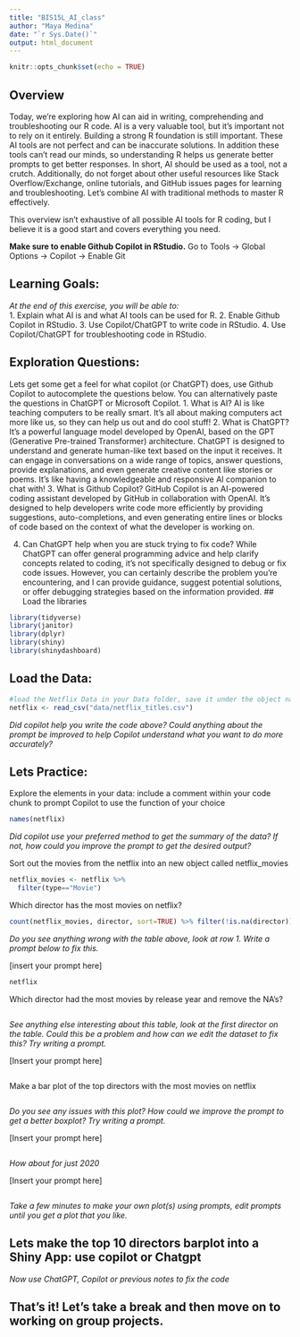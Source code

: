 ```yaml
---
title: "BIS15L_AI_class"
author: "Maya Medina"
date: "`r Sys.Date()`"
output: html_document
---
```


```r
knitr::opts_chunk$set(echo = TRUE)
```

## Overview
Today, we're exploring how AI can aid in writing, comprehending and troubleshooting our R code. AI is a very valuable tool, but it's important not to rely on it entirely. Building a strong R foundation is still important. These AI tools are not perfect and can be inaccurate solutions. In addition these tools can't read our minds, so understanding R helps us generate better prompts to get better responses. In short, AI should be used as a tool, not a crutch. Additionally, do not forget about other useful resources like Stack Overflow/Exchange, online tutorials, and GitHub issues pages for learning and troubleshooting. Let's combine AI with traditional methods to master R effectively.

This overview isn't exhaustive of all possible AI tools for R coding, but I believe it is a good start and covers everything you need.


**Make sure to enable Github Copilot in RStudio.**
Go to Tools -> Global Options -> Copilot -> Enable Git

## Learning Goals: 
*At the end of this exercise, you will be able to:*  
1. Explain what AI is and what AI tools can be used for R.
2. Enable Github Copilot in RStudio.
3. Use Copilot/ChatGPT to write code in RStudio.
4. Use Copilot/ChatGPT for troubleshooting code in RStudio.


## Exploration Questions:
Lets get some get a feel for what copilot (or ChatGPT) does, use Github Copilot to autocomplete the questions below. You can alternatively paste the questions in ChatGPT or Microsoft Copilot.
1. What is AI?
AI is like teaching computers to be really smart. It's all about making computers act more like us, so they can help us out and do cool stuff!
2. What is ChatGPT?
It's a powerful language model developed by OpenAI, based on the GPT (Generative Pre-trained Transformer) architecture. ChatGPT is designed to understand and generate human-like text based on the input it receives. It can engage in conversations on a wide range of topics, answer questions, provide explanations, and even generate creative content like stories or poems. It's like having a knowledgeable and responsive AI companion to chat with!
3. What is Github Copilot?
GitHub Copilot is an AI-powered coding assistant developed by GitHub in collaboration with OpenAI. It's designed to help developers write code more efficiently by providing suggestions, auto-completions, and even generating entire lines or blocks of code based on the context of what the developer is working on.


4. Can ChatGPT help when you are stuck trying to fix code?
While ChatGPT can offer general programming advice and help clarify concepts related to coding, it's not specifically designed to debug or fix code issues. However, you can certainly describe the problem you're encountering, and I can provide guidance, suggest potential solutions, or offer debugging strategies based on the information provided. 
## Load the libraries  
```r
library(tidyverse)
library(janitor)
library(dplyr)
library(shiny)
library(shinydashboard)
```

## Load the Data: 
```r
#load the Netflix Data in your Data folder, save it under the object name netflix
netflix <- read_csv("data/netflix_titles.csv")

```

*Did copilot help you write the code above? Could anything about the prompt be improved to help Copilot understand what you want to do more accurately?*


## Lets Practice:
Explore the elements in your data: include a comment within your code chunk to prompt Copilot to use the function of your choice
```r
names(netflix)

```
*Did copilot use your preferred method to get the summary of the data? If not, how could you improve the prompt to get the desired output?*


Sort out the movies from the netflix into an new object called netflix_movies
```r
netflix_movies <- netflix %>% 
  filter(type=="Movie")
```


Which director has the most movies on netflix?
```r
count(netflix_movies, director, sort=TRUE) %>% filter(!is.na(director)) %>% group_by(director) %>% top_n(1, wt=n)

```
*Do you see anything wrong with the table above, look at row 1. Write a prompt below to fix this.*

[insert your prompt here]
```r
netflix
```



Which director had the most movies by release year and remove the NA's?
```r


```
*See anything else interesting about this table, look at the first director on the table. Could this be a problem and how can we edit the dataset to fix this? Try writing a prompt.*


[Insert your prompt here]
```r
                                                                                                                                                                                        
```



Make a bar plot of the top directors with the most movies on netflix
```r


```
*Do you see any issues with this plot? How could we improve the prompt to get a better boxplot? Try writing a prompt.*

[Insert your prompt here]
```r

```

*How about for just 2020*



[Insert your prompt here]
```r

```


*Take a few minutes to make your own plot(s) using prompts, edit prompts until you get a plot that you like.*






## Lets make the top 10 directors barplot into a Shiny App: use copilot or Chatgpt


*Now use ChatGPT, Copilot or previous notes to fix the code*





## That's it! Let's take a break and then move on to working on group projects.
